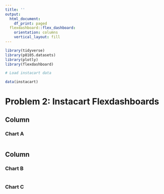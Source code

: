 ```yaml
---
title: ''
output:
  html_document:
    df_print: paged
  flexdashboard::flex_dashboard:
    orientation: columns
    vertical_layout: fill
---
```


```r

library(tidyverse)
library(p8105.datasets)
library(plotly)
library(flexdashboard)

# Load instacart data

data(instacart)

```

# Problem 2: Instacart Flexdashboards


Column {data-width=650}
-----------------------------------------------------------------------

### Chart A

```r

```

Column {data-width=350}
-----------------------------------------------------------------------

### Chart B

```r

```

### Chart C

```r

```
